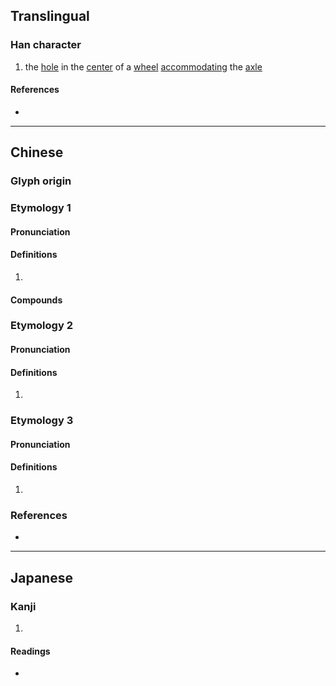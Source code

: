 {{character info}}
==Translingual==

===Han character===
{{Han char|rn=75|rad=木|as=13|sn=17|four=46994|canj=DRRD|ids=⿰木喿}}

# {{label|zh|archaic}} the [[hole]] in the [[center]] of a [[wheel]] [[accommodating]] the [[axle]]

====References====
* {{Han ref|kx=0555.350|dkj=15628|dj=0945.200|hdz=21301.140|uh=6A7E|ud=27262|bh=C0CF|bd=49359}}

----

==Chinese==

===Glyph origin===
{{Han etym}}

===Etymology 1===
{{zh-forms}}

====Pronunciation====
{{zh-pron
|m=sāo
|c=sou1
|mc=
|oc=
|cat=
}}

====Definitions====
{{zh-hanzi}}

# {{rfdef|zh}}

====Compounds====
{{zh-der|櫹橾}}

===Etymology 2===
{{zh-forms}}

====Pronunciation====
{{zh-pron
|m=shū
|c=syu1
|mc=y
|oc=y
|cat=
}}

====Definitions====
{{zh-hanzi}}

# {{rfdef|zh}}

===Etymology 3===
{{zh-forms}}

====Pronunciation====
{{zh-pron
|m=qiāo
|c=ciu1
|mc=
|oc=
|cat=
}}

====Definitions====
{{zh-hanzi}}

# {{zh-alt-form|鍬|[[shovel]]; [[spade]]}}

===References===
* {{R:yue:mfccd}}

----

==Japanese==

===Kanji===
{{ja-kanji|grade=|rs=木13}}

# {{rfdef|ja|sort=木13}}

====Readings====
* {{ja-readings|on=[[しゅ]] (shu), [[そう]] (sō), [[す]] (su)|kun=}}